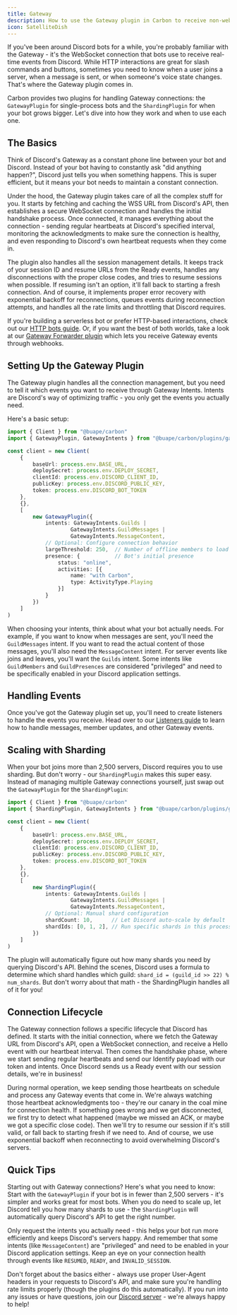 ```yaml
---
title: Gateway
description: How to use the Gateway plugin in Carbon to receive non-webhook events from Discord.
icon: SatelliteDish
---
```


If you've been around Discord bots for a while, you're probably familiar with the Gateway - it's the WebSocket connection that bots use to receive real-time events from Discord. While HTTP interactions are great for slash commands and buttons, sometimes you need to know when a user joins a server, when a message is sent, or when someone's voice state changes. That's where the Gateway plugin comes in.

Carbon provides two plugins for handling Gateway connections: the `GatewayPlugin` for single-process bots and the `ShardingPlugin` for when your bot grows bigger. Let's dive into how they work and when to use each one.

## The Basics

Think of Discord's Gateway as a constant phone line between your bot and Discord. Instead of your bot having to constantly ask "did anything happen?", Discord just tells you when something happens. This is super efficient, but it means your bot needs to maintain a constant connection.

Under the hood, the Gateway plugin takes care of all the complex stuff for you. It starts by fetching and caching the WSS URL from Discord's API, then establishes a secure WebSocket connection and handles the initial handshake process. Once connected, it manages everything about the connection - sending regular heartbeats at Discord's specified interval, monitoring the acknowledgments to make sure the connection is healthy, and even responding to Discord's own heartbeat requests when they come in.

The plugin also handles all the session management details. It keeps track of your session ID and resume URLs from the Ready events, handles any disconnections with the proper close codes, and tries to resume sessions when possible. If resuming isn't an option, it'll fall back to starting a fresh connection. And of course, it implements proper error recovery with exponential backoff for reconnections, queues events during reconnection attempts, and handles all the rate limits and throttling that Discord requires.

If you're building a serverless bot or prefer HTTP-based interactions, check out our [HTTP bots guide](/concepts/http-bots). Or, if you want the best of both worlds, take a look at our [Gateway Forwarder plugin](/plugins/gateway-forwarder) which lets you receive Gateway events through webhooks.

## Setting Up the Gateway Plugin

The Gateway plugin handles all the connection management, but you need to tell it which events you want to receive through Gateway Intents. Intents are Discord's way of optimizing traffic - you only get the events you actually need.

Here's a basic setup:

```typescript title="src/index.ts"
import { Client } from "@buape/carbon"
import { GatewayPlugin, GatewayIntents } from "@buape/carbon/plugins/gateway"

const client = new Client(
	{
		baseUrl: process.env.BASE_URL,
		deploySecret: process.env.DEPLOY_SECRET,
		clientId: process.env.DISCORD_CLIENT_ID,
		publicKey: process.env.DISCORD_PUBLIC_KEY,
		token: process.env.DISCORD_BOT_TOKEN
	},
	{},
	[
		new GatewayPlugin({
			intents: GatewayIntents.Guilds | 
					GatewayIntents.GuildMessages | 
					GatewayIntents.MessageContent,
			// Optional: Configure connection behavior
			largeThreshold: 250,  // Number of offline members to load
			presence: {           // Bot's initial presence
				status: "online",
				activities: [{
					name: "with Carbon",
					type: ActivityType.Playing
				}]
			}
		})
	]
)
```

When choosing your intents, think about what your bot actually needs. For example, if you want to know when messages are sent, you'll need the `GuildMessages` intent. If you want to read the actual content of those messages, you'll also need the `MessageContent` intent. For server events like joins and leaves, you'll want the `Guilds` intent. Some intents like `GuildMembers` and `GuildPresences` are considered "privileged" and need to be specifically enabled in your Discord application settings.

## Handling Events

Once you've got the Gateway plugin set up, you'll need to create listeners to handle the events you receive. Head over to our [Listeners guide](/classes/listeners) to learn how to handle messages, member updates, and other Gateway events.

## Scaling with Sharding

When your bot joins more than 2,500 servers, Discord requires you to use sharding. But don't worry - our `ShardingPlugin` makes this super easy. Instead of managing multiple Gateway connections yourself, just swap out the `GatewayPlugin` for the `ShardingPlugin`:

```typescript title="src/index.ts"
import { Client } from "@buape/carbon"
import { ShardingPlugin, GatewayIntents } from "@buape/carbon/plugins/gateway"

const client = new Client(
	{
		baseUrl: process.env.BASE_URL,
		deploySecret: process.env.DEPLOY_SECRET,
		clientId: process.env.DISCORD_CLIENT_ID,
		publicKey: process.env.DISCORD_PUBLIC_KEY,
		token: process.env.DISCORD_BOT_TOKEN
	},
	{},
	[
		new ShardingPlugin({
			intents: GatewayIntents.Guilds | 
					GatewayIntents.GuildMessages | 
					GatewayIntents.MessageContent,
			// Optional: Manual shard configuration
			shardCount: 10,      // Let Discord auto-scale by default
			shardIds: [0, 1, 2], // Run specific shards in this process
		})
	]
)
```

The plugin will automatically figure out how many shards you need by querying Discord's API. Behind the scenes, Discord uses a formula to determine which shard handles which guild: `shard_id = (guild_id >> 22) % num_shards`. But don't worry about that math - the ShardingPlugin handles all of it for you!

## Connection Lifecycle

The Gateway connection follows a specific lifecycle that Discord has defined. It starts with the initial connection, where we fetch the Gateway URL from Discord's API, open a WebSocket connection, and receive a Hello event with our heartbeat interval. Then comes the handshake phase, where we start sending regular heartbeats and send our Identify payload with our token and intents. Once Discord sends us a Ready event with our session details, we're in business!

During normal operation, we keep sending those heartbeats on schedule and process any Gateway events that come in. We're always watching those heartbeat acknowledgments too - they're our canary in the coal mine for connection health. If something goes wrong and we get disconnected, we first try to detect what happened (maybe we missed an ACK, or maybe we got a specific close code). Then we'll try to resume our session if it's still valid, or fall back to starting fresh if we need to. And of course, we use exponential backoff when reconnecting to avoid overwhelming Discord's servers.

## Quick Tips

Starting out with Gateway connections? Here's what you need to know: Start with the `GatewayPlugin` if your bot is in fewer than 2,500 servers - it's simpler and works great for most bots. When you do need to scale up, let Discord tell you how many shards to use - the `ShardingPlugin` will automatically query Discord's API to get the right number.

Only request the intents you actually need - this helps your bot run more efficiently and keeps Discord's servers happy. And remember that some intents (like `MessageContent`) are "privileged" and need to be enabled in your Discord application settings. Keep an eye on your connection health through events like `RESUMED`, `READY`, and `INVALID_SESSION`.

Don't forget about the basics either - always use proper User-Agent headers in your requests to Discord's API, and make sure you're handling rate limits properly (though the plugins do this automatically). If you run into any issues or have questions, join our [Discord server](https://go.buape.com/carbon) - we're always happy to help!
